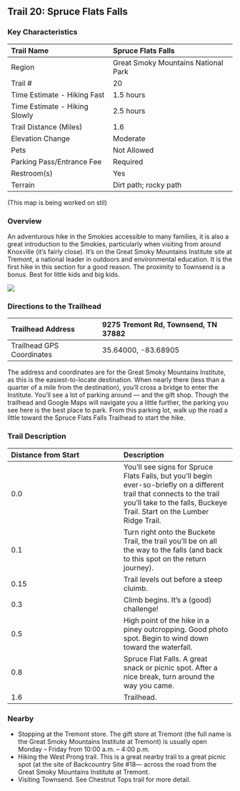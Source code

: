 ## Trail 20: Spruce Flats Falls


### Key Characteristics

| Trail Name                    | Spruce Flats Falls                  |
|:------------------------------|:------------------------------------|
| Region                        | Great Smoky Mountains National Park |
| Trail \#                      | 20                                  |
| Time Estimate - Hiking Fast   | 1.5 hours                           |
| Time Estimate - Hiking Slowly | 2.5 hours                           |
| Trail Distance (Miles)        | 1.6                                 |
| Elevation Change              | Moderate                            |
| Pets                          | Not Allowed                         |
| Parking Pass/Entrance Fee     | Required                            |
| Restroom(s)                   | Yes                                 |
| Terrain                       | Dirt path; rocky path               |

(This map is being worked on stil)
<!-- ![](maps/trail-20-map.jpeg) -->

### Overview

An adventurous hike in the Smokies accessible to many families, it is also a great introduction to the Smokies, particularly when visiting from around Knoxville (it's fairly close).
It's on the Great Smoky Mountains Institute site at Tremont, a national leader in outdoors and environmental education.
It is the first hike in this section for a good reason.
The proximity to Townsend is a bonus.
Best for little kids and big kids.

![](img/trail-20-figure-01.jpg)

### Directions to the Trailhead

| Trailhead Address         | 9275 Tremont Rd, Townsend, TN 37882 |
|:--------------------------|:------------------------------------|
| Trailhead GPS Coordinates | 35.64000, -83.68905                 |

The address and coordinates are for the Great Smoky Mountains Institute, as this is the easiest-to-locate destination.
When nearly there (less than a quarter of a mile from the destination), you'll cross a bridge to enter the Institute.
You'll see a lot of parking around --- and the gift shop.
Though the trailhead and Google Maps will navigate you a little further, the parking you see here is the best place to park.
From this parking lot, walk up the road a little toward the Spruce Flats Falls Trailhead to start the hike.

### Trail Description

| Distance from Start | Description                                                                                                                                                                                         |
|:-----------------------------------|:-----------------------------------|
| 0.0                 | You'll see signs for Spruce Flats Falls, but you'll begin ever-so-briefly on a different trail that connects to the trail you'll take to the falls, Buckeye Trail. Start on the Lumber Ridge Trail. |
| 0.1                 | Turn right onto the Buckete Trail, the trail you'll be on all the way to the falls (and back to this spot on the return journey).                                                                   |
| 0.15                | Trail levels out before a steep cluimb.                                                                                                                                                             |
| 0.3                 | Climb begins. It's a (good) challenge!                                                                                                                                                              |
| 0.5                 | High point of the hike in a piney outcropping. Good photo spot. Begin to wind down toward the waterfall.                                                                                            |
| 0.8                 | Spruce Flat Falls. A great snack or picnic spot. After a nice break, turn around the way you came.                                                                                                  |
| 1.6                 | Trailhead.                                                                                                                                                                                          |

### Nearby

-   Stopping at the Tremont store. The gift store at Tremont (the full name is the Great Smoky Mountains Institute at Tremont) is usually open Monday -- Friday from 10:00 a.m. -- 4:00 p.m.
-   Hiking the West Prong trail. This is a great nearby trail to a great picnic spot (at the site of Backcountry Site #18--- across the road from the Great Smoky Mountains Institute at Tremont.
-   Visiting Townsend. See Chestnut Tops trail for more detail.

